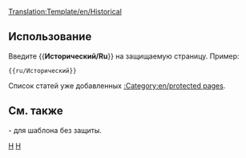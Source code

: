 [[Translation:Template/en/Historical]]
<noinclude></noinclude>{{en/ambox| type  = protected
| text  = <strong>Заметка</strong><br> Эта статья предназначена для исторических целей и следовательно защищена от дальнейших изменений.
}}<includeonly>{{{1|[[Category:en/protected pages]]}}}</includeonly><noinclude>

==Использование==
Введите <nowiki>{{</nowiki>'''Исторический/Ru'''<nowiki>}}</nowiki> на защищаемую страницу. Пример:
<pre>{{ru/Исторический}}</pre>
Список статей уже добавленных [[:Category:en/protected pages]].
==См. также==
{{en/s|Historic}}- для шаблона без защиты.

[[Category:en/Templates|H]][[Category:en/Message boxes|H]]</noinclude>
